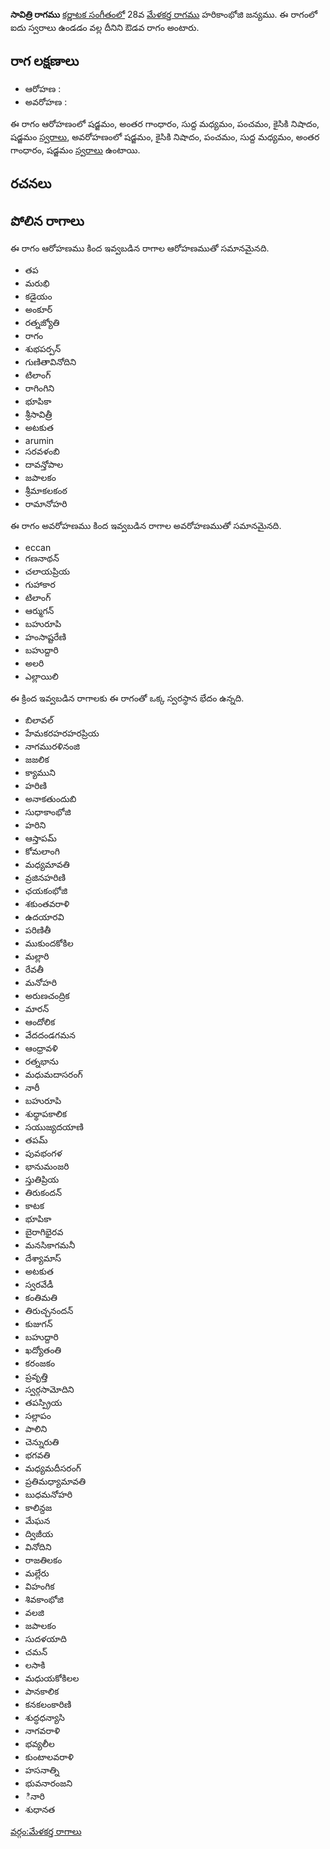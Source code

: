 {{Infobox ragam
	| name          	= సావిత్రి
	| synonym	    	= 
	| mela          	= 
	| chakra        	= 
	| janaka        	= 
	| type          	= ఔడవ
	| arohanam      	= {{svaraC|S|G3|M1|P|N2|S'}} 
	| avarohanam    	= {{svaraC|S'|N2|P|M1|G3|S}}
	| jeeva         	=
	| chhaya        	=
	| nyasa         	=
	| vishesha      	= 
	| equivalent  		= 
}}
{{కర్ణాటక సంగీత రాగాలు}}
'''సావిత్రి రాగము''' [[కర్ణాటక సంగీతం]]లో 28వ [[మేళకర్త రాగము]] హరికాంభోజి జన్యము.  ఈ రాగంలో ఐదు స్వరాలు ఉండడం వల్ల దీనిని ఔడవ రాగం అంటారు.


==రాగ లక్షణాలు==


* ఆరోహణ : {{svaraC|S|G3|M1|P|N2|S'}} 
* అవరోహణ : {{svaraC|S'|N2|P|M1|G3|S}}

ఈ రాగం ఆరోహణంలో షడ్జమం, అంతర గాంధారం, సుద్ద మధ్యమం, పంచమం, కైసికి నిషాదం, షడ్జమం [[స్వరాలు]], అవరోహణంలో షడ్జమం, కైసికి నిషాదం, పంచమం, సుద్ద మధ్యమం, అంతర గాంధారం, షడ్జమం [[స్వరాలు]] ఉంటాయి.

==రచనలు==



==పోలిన రాగాలు==
ఈ రాగం ఆరోహణము కింద ఇవ్వబడిన రాగాల ఆరోహణముతో సమానమైనది.
* తప
* మరుభి
* కడైయం
* అంకూర్
* రత్నజ్యోతి
* రాగం
* శుభపర్పన్
* గుణితావినోదిని
* టిలాంగ్
* రాగింగిని
* భూపికా
* శ్రీసావిత్రీ
* అటకుత
* arumin
* సరవళంబి
* దావన్తోపాల
* జపాలకం
* శ్రీమాకలకంఠ
* రామానోహరి

ఈ రాగం అవరోహణము కింద ఇవ్వబడిన రాగాల అవరోహణముతో సమానమైనది.
* eccan
* గణనాథన్
* చలాయప్రియ
* గుహాకార
* టిలాంగ్
* ఆర్ముగన్
* బహురూపి
* హంసాష్టరేణి
* బహుద్దారి
* అలరి
* ఎల్లాయిలి

ఈ క్రింద ఇవ్వబడిన రాగాలకు ఈ రాగంతో ఒక్క స్వరస్థాన భేదం ఉన్నది.
* బిలావల్
* హేమకరహరహరప్రియ
* నాగమురళినంజి
* జజలిక
* క్యాముని
* హరిణి
* అనాకతుందుబి
* సుధాకాంభోజి
* హరిని
* ఆస్తాపమ్
* కోమలాంగి
* మధ్యమావతి
* వ్రజినహరిణి
* ఛయకంభోజి
* శకుంతవరాళి
* ఉదయారవి
* పరిణితీ
* ముకుందకోకిల
* మల్లారి
* రేవతీ
* మనోహరి
* అరుణచంద్రిక
* మారన్
* ఆందోలిక
* వేదదండగమన
* ఆంధ్రావళి
* రత్నభాను
* మధుమదాసరంగ్
* నారీ
* బహురూపి
* శుధ్ధాపకాలిక
* సయుజ్యదయాణి
* తపమ్
* పువభంగళ
* భానుమంజరి
* స్తుతిప్రియ
* తిరుకందన్
* కాటక
* భూపికా
* బైరాగిభైరవ
* మనసికాగమనీ
* దేశ్యామాస్
* అటకుత
* స్వరవేడీ
* కంతిమతి
* తిరుచ్చనందన్
* కుజుగన్
* బహుద్దారి
* ఖద్యోతంతి
* కరంజకం
* ప్రవృత్తి
* స్వర్గసామోదిని
* తపస్ప్రియ
* సల్లాపం
* పాలిని
* చెన్నురుతి
* భగవతి
* మధ్యమదీసరంగ్
* ప్రతిమధ్యామావతి
* బుధమనోహరి
* కాలిన్దజ
* మేఘన
* ద్విజీయ
* వినోదిని
* రాజతిలకం
* మల్లేరు
* విహంగిక
* శివకాంభోజి
* వలజి
* జపాలకం
* సుదళయాది
* చమన్
* లసాకి
* మధుయకోకిలల
* పానకాలిక
* కనకలంకారిణి
* శుద్ధధన్యాసి
* నాగవరాళి
* భవ్యలీల
* కుంటాలవరాళి
* హసనాత్ని
* భువనారంజని
* ినారి
* శుధానత



[[వర్గం:మేళకర్త రాగాలు]]